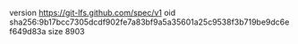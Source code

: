 version https://git-lfs.github.com/spec/v1
oid sha256:9b17bcc7305dcdf902fe7a83bf9a5a35601a25c9538f3b719be9dc6ef649d83a
size 8903
